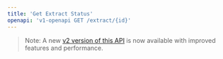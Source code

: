 ```yaml
---
title: 'Get Extract Status'
openapi: 'v1-openapi GET /extract/{id}'
---
```


> Note: A new [v2 version of this API](/api-reference/endpoint/extract-get) is now available with improved features and performance.
